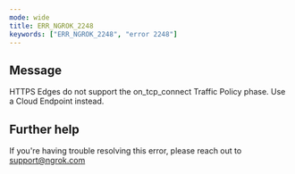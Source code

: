 ```yaml
---
mode: wide
title: ERR_NGROK_2248
keywords: ["ERR_NGROK_2248", "error 2248"]
---
```


## Message

HTTPS Edges do not support the on_tcp_connect Traffic Policy phase. Use a Cloud Endpoint instead.

## Further help

If you're having trouble resolving this error, please reach out to [support@ngrok.com](mailto:support@ngrok.com?subject=Help%20with%20ERR_NGROK_2248)
